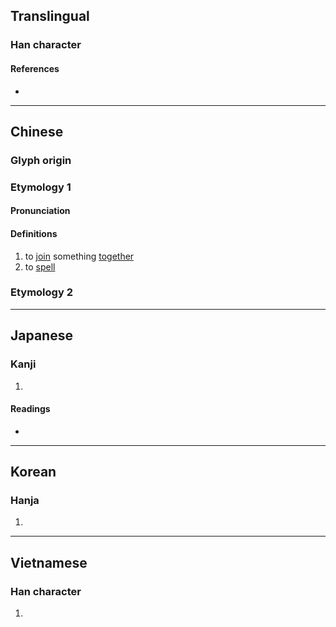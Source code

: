{{also|拚}}
{{character info/new}}
==Translingual==

===Han character===
{{Han char|rn=64|rad=手|as=06|sn=9|four=58041|canj=QTT,QYJJ|ids=⿰扌并}}

====References====
* {{Han ref|kx=0428.220|dkj=12012|dj=0777.160|hdz=31875.080|uh=62FC|ud=25340|bh=ABF7|bd=44023}}

----

==Chinese==
{{zh-forms}}

===Glyph origin===
{{Han etym}}
===Etymology 1===
====Pronunciation====
{{zh-pron
|m=pīn
|ma=Zh-pin.ogg
|c=ping1,ping3
|h=pfs=phîn
|md=pĭng
|mn=pheng/qz,twv,xm,zz:phèng/twv:peng/qz,xm,zz:piàⁿ
|mn_note=pheng/phèng/peng - literary; piàⁿ - vernacular, 拚 is used in Taiwan
|mn-t=pêng1
|w=1phin
|mc=y
|oc=y
|cat=v
}}

====Definitions====
{{zh-hanzi}}

# to [[join]] something [[together]]
# to [[spell]]
#: {{zh-x|拼音|[[Pinyin]]}}
===Etymology 2===
{{zh-see|拚|ss}}

----

==Japanese==

===Kanji===
{{ja-kanji|grade=|rs=手06}}

# {{defn|lang=ja|sort=手06}}

====Readings====
* {{ja-readings|on=[[ほう]] (hō), [[へい]] (hei), [[ひょう]] (hyō)|kun=[[したがう]] (shitagau)}}

----

==Korean==

===Hanja===
{{ko-hanja|hangeul=병}}

# {{defn|lang=ko|sort=手06}}

----

==Vietnamese==

===Han character===
{{vi-hantu|[[phanh]], [[bính]]|rs=手06}}

# {{defn|lang=vi|sort=手06}}